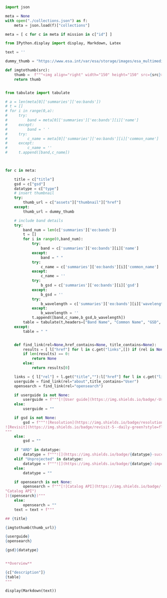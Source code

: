 
```python
import json

meta = None
with open("./collections.json") as f:
    meta = json.load(f)["collections"]

meta = [ c for c in meta if mission in c["id"] ]

from IPython.display import display, Markdown, Latex

text = ''

dummy_thumb = "https://www.esa.int/var/esa/storage/images/esa_multimedia/images/2015/06/northwest_italy_and_southern_france/15492215-1-eng-GB/Northwest_Italy_and_southern_France_pillars.jpg"

def imgtothumb(src):
    thumb =  f"""<img align="right" width="150" height="150" src={src}>"""
    return thumb


from tabulate import tabulate

# a = len(meta[0]['summaries']['eo:bands'])
# t = []
# for i in range(0,a):
#     try:
#         band = meta[0]['summaries']['eo:bands'][i]['name']       
#     except:
#         band = ' '
#     try:
#         c_name = meta[0]['summaries']['eo:bands'][i]['common_name']
#     except:
#         c_name = ''
#     t.append([band,c_name])
    


for c in meta:

    title = c["title"]
    gsd = c["gsd"]
    datatype = c["type"]
    # insert thumbnail
    try:
        thumb_url = c["assets"]["thumbnail"]["href"]
    except:
        thumb_url = dummy_thumb

    # include band details
    try: 
        band_num = len(c['summaries']['eo:bands'])
        t = []
        for i in range(0,band_num):
            try:
                band = c['summaries']['eo:bands'][i]['name'] 
            except:
                band = " "
            try:
                c_name = c['summaries']['eo:bands'][i]['common_name']
            except:
                c_name = ''
            try:
                b_gsd = c['summaries']['eo:bands'][i]['gsd']
            except:
                b_gsd = ''
            try:
                b_wavelength = c['summaries']['eo:bands'][i]['wavelength_nm']
            except:
                b_wavelength = ''
            t.append([band,c_name,b_gsd,b_wavelength])
        table = tabulate(t,headers=["Band Name", "Common Name", "GSD", "Wavelength"])
    except:
        table = " "


    def find_link(rel=None,href_contains=None, title_contains=None):
        results = [ l["href"] for l in c.get("links",[]) if (rel is None or l["rel"]==rel) and (href_contains==None or href_contains in l["href"]) and (title_contains==None or title_contains in l["title"]) ]
        if len(results) == 0:
            return None
        else:
            return results[0]

    links = { l["rel"] + l.get("title",""):l["href"] for l in c.get("links",[])}
    userguide = find_link(rel="about",title_contains="User")
    opensearch = find_link(rel="opensearch")

    if userguide is not None:
        userguide = f"""[![User guide](https://img.shields.io/badge/-User_guide-green"User guide")]({userguide})"""
    else:
        userguide = ""

    if gsd is not None:
        gsd = f"""![Resolution](https://img.shields.io/badge/resolution-{gsd}m-green?style=flat-square)
![Revisit](https://img.shields.io/badge/revisit-5--daily-green?style=flat-square)  
"""
    else:
        gsd = ""

    if "ARD" in datatype:
        datatype = f"""![](https://img.shields.io/badge/{datatype}-success) """
    elif "Unprojected" in datatype:
        datatype = f"""![](https://img.shields.io/badge/{datatype}-important) """
    else:
        datatype = ""

    if opensearch is not None:
        opensearch = f"""[![Catalog API](https://img.shields.io/badge/-Catalog_API-orange
"Catalog API")
]({opensearch})"""
    else:
        opensearch = ""
    text = text + f"""

## {title} 

{imgtothumb(thumb_url)}

{userguide} 
{opensearch}

{gsd}{datatype} 


**Overview**

{c["description"]}
{table}
"""

display(Markdown(text))
```